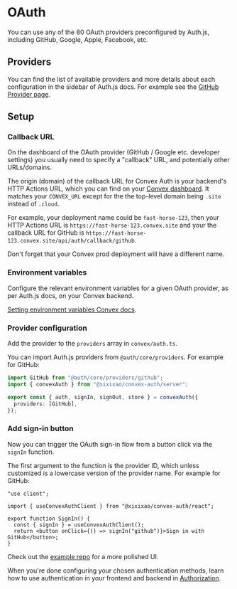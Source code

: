 
# OAuth

You can use any of the 80 OAuth providers preconfigured by Auth.js, including
GitHub, Google, Apple, Facebook, etc.

## Providers

You can find the list of available providers and more details about each
configuration in the sidebar of Auth.js docs. For example see the
[GitHub Provider page](https://authjs.dev/getting-started/providers/github).

## Setup

<Steps>

### Callback URL

On the dashboard of the OAuth provider (GitHub / Google etc. developer settings)
you usually need to specify a "callback" URL, and potentially other
URLs/domains.

The origin (domain) of the callback URL for Convex Auth is your backend's HTTP
Actions URL, which you can find on your
[Convex dashboard](https://dashboard.convex.dev/deployment/settings). It matches
your `CONVEX_URL` except for the the top-level domain being `.site` instead of
`.cloud`.

For example, your deployment name could be `fast-horse-123`, then your HTTP
Actions URL is `https://fast-horse-123.convex.site` and your the callback URL
for GitHub is `https://fast-horse-123.convex.site/api/auth/callback/github`.

Don't forget that your Convex prod deployment will have a different name.

### Environment variables

Configure the relevant environment variables for a given OAuth provider, as per
Auth.js docs, on your Convex backend.

[Setting environment variables Convex docs](https://docs.convex.dev/production/environment-variables#setting-environment-variables).

### Provider configuration

Add the provider to the `providers` array in `convex/auth.ts`.

You can import Auth.js providers from `@auth/core/providers`. For example for
GitHub:

```ts filename="convex/auth.ts"
import GitHub from "@auth/core/providers/github";
import { convexAuth } from "@xixixao/convex-auth/server";

export const { auth, signIn, signOut, store } = convexAuth({
  providers: [GitHub],
});
```

### Add sign-in button

Now you can trigger the OAuth sign-in flow from a button click via the `signIn`
function.

The first argument to the function is the provider ID, which unless customized
is a lowercase version of the provider name. For example for GitHub:

```tsx filename="src/SignIn.tsx"
"use client";

import { useConvexAuthClient } from "@xixixao/convex-auth/react";

export function SignIn() {
  const { signIn } = useConvexAuthClient();
  return <button onClick={() => signIn("github")}>Sign in with GitHub</button>;
}
```

Check out the [example repo](#) for a more polished UI.

</Steps>

When you're done configuring your chosen authentication methods, learn how to
use authentication in your frontend and backend in [Authorization](/authz).
